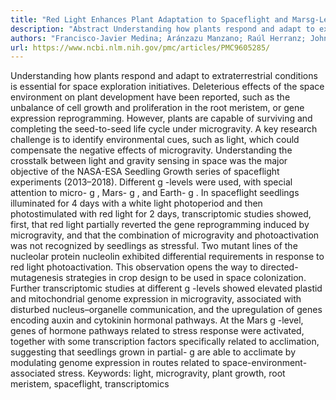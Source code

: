 ```yaml
---
title: "Red Light Enhances Plant Adaptation to Spaceflight and Marsg-Levels"
description: "Abstract Understanding how plants respond and adapt to extraterrestrial conditions is essential for space exploration initiatives. Deleterious effects of the space environment on plant development hav..."
authors: "Francisco-Javier Medina; Aránzazu Manzano; Raúl Herranz; John Z Kiss; Elizabeth Kordyum; Karl H Hasenstein"
url: https://www.ncbi.nlm.nih.gov/pmc/articles/PMC9605285/
---
```


Understanding how plants respond and adapt to extraterrestrial conditions is essential for space exploration initiatives. Deleterious effects of the space environment on plant development have been reported, such as the unbalance of cell growth and proliferation in the root meristem, or gene expression reprogramming. However, plants are capable of surviving and completing the seed-to-seed life cycle under microgravity. A key research challenge is to identify environmental cues, such as light, which could compensate the negative effects of microgravity. Understanding the crosstalk between light and gravity sensing in space was the major objective of the NASA-ESA Seedling Growth series of spaceflight experiments (2013–2018). Different g -levels were used, with special attention to micro- g , Mars- g , and Earth- g . In spaceflight seedlings illuminated for 4 days with a white light photoperiod and then photostimulated with red light for 2 days, transcriptomic studies showed, first, that red light partially reverted the gene reprogramming induced by microgravity, and that the combination of microgravity and photoactivation was not recognized by seedlings as stressful. Two mutant lines of the nucleolar protein nucleolin exhibited differential requirements in response to red light photoactivation. This observation opens the way to directed-mutagenesis strategies in crop design to be used in space colonization. Further transcriptomic studies at different g -levels showed elevated plastid and mitochondrial genome expression in microgravity, associated with disturbed nucleus–organelle communication, and the upregulation of genes encoding auxin and cytokinin hormonal pathways. At the Mars g -level, genes of hormone pathways related to stress response were activated, together with some transcription factors specifically related to acclimation, suggesting that seedlings grown in partial- g are able to acclimate by modulating genome expression in routes related to space-environment-associated stress. Keywords: light, microgravity, plant growth, root meristem, spaceflight, transcriptomics
